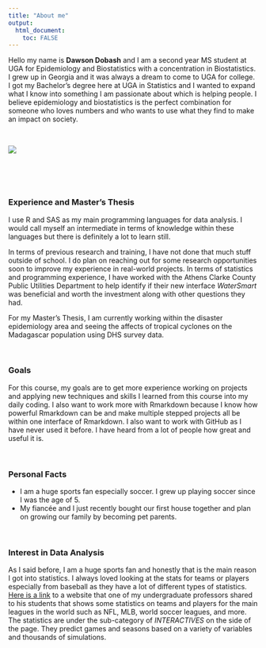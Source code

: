 ```yaml
---
title: "About me"
output: 
  html_document:
    toc: FALSE
---
```




Hello my name is **Dawson Dobash** and I am a second year MS student at UGA for Epidemiology and Biostatistics with a concentration in Biostatistics. I grew up in Georgia and it was always a dream to come to UGA for college. I got my Bachelor's degree here at UGA in Statistics and I wanted to expand what I know into something I am passionate about which is helping people. I believe epidemiology and biostatistics is the perfect combination for someone who loves numbers and who wants to use what they find to make an impact on society. 

<br /> 
 

![](C:/Users/socce/Downloads/BIOS8060/DawsonDobash-MADA-portfolio/profile_picture.jpg)

<br /> 
<br /> 
<br /> 

### **Experience and Master's Thesis**

I use R and SAS as my main programming languages for data analysis. I would call myself an intermediate in terms of knowledge within these languages but there is definitely a lot to learn still. 

In terms of previous research and training, I have not done that much stuff outside of school. I do plan on reaching out for some research opportunities soon to improve my experience in real-world projects. In terms of statistics and programming experience, I have worked with the Athens Clarke County Public Utilities Department to help identify if their new interface _WaterSmart_ was beneficial and worth the investment along with other questions they had. 

For my Master's Thesis, I am currently working within the disaster epidemiology area and seeing the affects of tropical cyclones on the Madagascar population using DHS survey data.

<br /> 

### **Goals**

For this course, my goals are to get more experience working on projects and applying new techniques and skills I learned from this course into my daily coding. I also want to work more with Rmarkdown because I know how powerful Rmarkdown can be and make multiple stepped projects all be within one interface of Rmarkdown. I also want to work with GitHub as I have never used it before. I have heard from a lot of people how great and useful it is.

<br /> 
   
### **Personal Facts**
* I am a huge sports fan especially soccer. I grew up playing soccer since I was the age of 5. 
* My fiancée and I just recently bought our first house together and plan on growing our family by becoming pet parents. 

<br /> 
 
### **Interest in Data Analysis**

As I said before, I am a huge sports fan and honestly that is the main reason I got into statistics. I always loved looking at the stats for teams or players especially from baseball as they have a lot of different types of statistics. [Here is a link](https://fivethirtyeight.com/sports/) to a website that one of my undergraduate professors shared to his students that shows some statistics on teams and players for the main leagues in the world such as NFL, MLB, world soccer leagues, and more. The statistics are under the sub-category of _INTERACTIVES_ on the side of the page. They predict games and seasons based on a variety of variables and thousands of simulations.